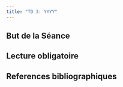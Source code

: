 ```yaml
---
title: "TD 3: YYYY"
---
```

## But de la Séance

## Lecture obligatoire

## References bibliographiques 